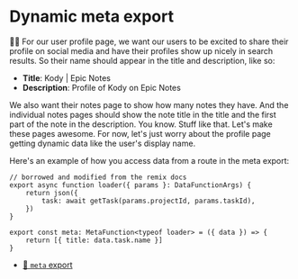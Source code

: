# Dynamic meta export

<EpicVideo url="https://www.epicweb.dev/workshops/full-stack-foundations/search-engine-optimization/customizing-meta-tags-with-dynamic-data" />

👨‍💼 For our user profile page, we want our users to be excited to share their
profile on social media and have their profiles show up nicely in search
results. So their name should appear in the title and description, like so:

- **Title**: Kody | Epic Notes
- **Description**: Profile of Kody on Epic Notes

We also want their notes page to show how many notes they have. And the
individual notes pages should show the note title in the title and the first
part of the note in the description. You know. Stuff like that. Let's make these
pages awesome. For now, let's just worry about the profile page getting dynamic
data like the user's display name.

Here's an example of how you access data from a route in the meta export:

```tsx
// borrowed and modified from the remix docs
export async function loader({ params }: DataFunctionArgs) {
	return json({
		task: await getTask(params.projectId, params.taskId),
	})
}

export const meta: MetaFunction<typeof loader> = ({ data }) => {
	return [{ title: data.task.name }]
}
```

- [📜 `meta` export](https://remix.run/docs/en/main/route/meta-v2)
